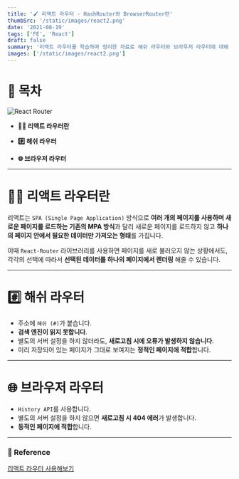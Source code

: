 ```yaml
---
title: '🖌️ 리액트 라우터 - HashRouter와 BrowserRouter란'
thumbSrc: '/static/images/react2.png'
date: '2021-08-19'
tags: ['FE', 'React']
draft: false
summary: '리액트 라우터를 학습하며 정리한 자료로 해쉬 라우터와 브라우저 라우터에 대해 설명합니다.'
images: ['/static/images/react2.png']
---
```


# 📌 목차

![React Router](/static/images/react2.png)

- **💁🏻 리액트 라우터란**

- **#️⃣ 해쉬 라우터**

- **🌐 브라우저 라우터**

---

# 💁🏻 리액트 라우터란

리액트는 `SPA (Single Page Application)` 방식으로 **여러 개의 페이지를 사용하며 새로운 페이지를 로드하는 기존의 MPA 방식**과 달리 새로운 페이지를 로드하지 않고 **하나의 페이지 안에서 필요한 데이터만 가져오는 형태**를 가집니다.

이때 `React-Router` 라이브러리를 사용하면 페이지를 새로 불러오지 않는 상황에서도, 각각의 선택에 따라서 **선택된 데이터를 하나의 페이지에서 렌더링** 해줄 수 있습니다.

---

# #️⃣ 해쉬 라우터

- 주소에 `해쉬 (#)`가 붙습니다.
- **검색 엔진이 읽지 못합니다**.
- 별도의 서버 설정을 하지 않더라도, **새로고침 시에 오류가 발생하지 않습니다**.
- 미리 저장되어 있는 페이지가 그대로 보여지는 **정적인 페이지에 적합**합니다.

---

# 🌐 브라우저 라우터

- `History API`를 사용합니다.
- 별도의 서버 설정을 하지 않으면 **새로고침 시 404 에러**가 발생합니다.
- **동적인 페이지에 적합**합니다.

---

### 🔗 Reference

[리액트 라우터 사용해보기](https://velopert.com/3417)
